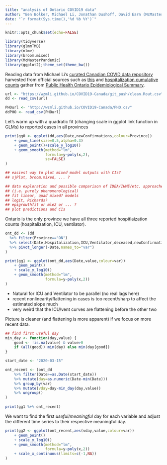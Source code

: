 ```yaml
---
title: "analysis of Ontario COVID19 data"
author: "Ben Bolker, Michael Li, Jonathan Dushoff, David Earn (McMaster University)"
date: "`r format(Sys.time(),'%d %b %Y')`"
---
```


```r
knitr::opts_chunk$set(echo=FALSE)
```

```r
library(tidyverse)
library(glmmTMB)
library(nlme)
library(broom.mixed)
library(McMasterPandemic)
library(ggplot2);theme_set(theme_bw())
```


Reading data from Michael Li's [curated Canadian COVID data repository](https://wzmli.github.io/COVID19-Canada)
harvested from official sources such as [this](https://www.ontario.ca/page/2019-novel-coronavirus#section-0) and [hospitalization cumulative counts](http://wzmli.github.io/COVID19-Canada/PHO.csv) gather from [Public Health Ontario Epidemiological Summary](https://files.ontario.ca/moh-covid-19-report-en-2020-04-07.pdf).


```r
url <- "https://wzmli.github.io/COVID19-Canada/git_push/clean.Rout.csv"
dd <- read_csv(url)

PHOurl <- "http://wzmli.github.io/COVID19-Canada/PHO.csv"
ddPHO <- read_csv(PHOurl)

```


Let's warm up with a quadratic fit (changing scale in ggplot link function in GLMs) to reported cases in all provinces
```r
print(gg0 <- ggplot(dd,aes(Date,newConfirmations,colour=Province))
    + geom_line(size=0.5,alpha=0.3)
    + geom_point()+scale_y_log10()
    + geom_smooth(method="lm",
                  formula=y~poly(x,2),
                  se=FALSE)
)

## easiest way to plot mixed model outputs with CIs?
## sjPlot, broom.mixed, ... ?

## data exploration and possible comparison of IDEA/IHME/etc. approaches
## (i.e. purely phenomenological)
## fit linear, quad mixed? models
## logit, Richards?
## epigrowthfit or mle2 or ... ?
## plot predictions and CIs

```


Ontario is the only province we have all three reported hospitlaization counts (hospitalization, ICU, ventilator). 

```r

ont_dd <- (dd
  %>% filter(Province=="ON")
  %>% select(Date,Hospitalization,ICU,Ventilator,deceased,newConfirmations)
  %>% pivot_longer(-Date,names_to="var")
)
```

```r
print(gg1 <- ggplot(ont_dd,aes(Date,value,colour=var))
    + geom_point()
    + scale_y_log10()
    + geom_smooth(method="lm",
                  formula=y~poly(x,2))
)
```

- Natural for ICU and Ventilator to be parallel (no real lags here)
- recent nonlinearity/flattening in cases is too recent/sharp to affect the estimated slope much
- very weird that the ICU/vent curves are flattening before the other two

Picture is cleaner (and flattening is more apparent) if we focus on more recent data.

```r
## find first useful day
min_day <- function(day,value) {
    good <- !is.na(value) & value>0
    if (all(good)) min(day) else min(day[good])
}

start_date <- "2020-03-15"

ont_recent <- (ont_dd
    %>% filter(Date>=as.Date(start_date))
    %>% mutate(day=as.numeric(Date-min(Date)))
    %>% group_by(var)
    %>% mutate(vday=day-min_day(day,value))
    %>% ungroup()
)
    
print(gg1 %+% ont_recent)
```

We want to find the first _useful/meaningful_ day for each variable and adjust the different time series to their respective meaningful day.

```r

print(gg2 <- ggplot(ont_recent,aes(vday,value,colour=var))
    + geom_point()
    + scale_y_log10()
    + geom_smooth(method="lm",
                  formula=y~poly(x,2))
    + scale_x_continuous(limits=c(-1,NA))
)

```